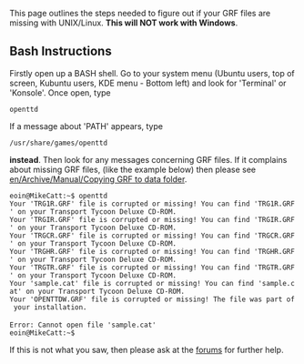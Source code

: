This page outlines the steps needed to figure out if your GRF files are missing with UNIX/Linux. '''This will NOT work with Windows'''.

==Bash Instructions==
Firstly open up a BASH shell. Go to your system menu (Ubuntu users, top of screen, Kubuntu users, KDE menu - Bottom left) and look for 'Terminal' or 'Konsole'.
Once open, type
 openttd
If a message about 'PATH' appears, type
 /usr/share/games/openttd
'''instead'''. Then look for any messages concerning GRF files. If it complains about missing GRF files, (like the example below) then please see [[en/Archive/Manual/Copying GRF to data folder]].

 eoin@MikeCatt:~$ openttd
 Your 'TRG1R.GRF' file is corrupted or missing! You can find 'TRG1R.GRF' on your Transport Tycoon Deluxe CD-ROM.
 Your 'TRGIR.GRF' file is corrupted or missing! You can find 'TRGIR.GRF' on your Transport Tycoon Deluxe CD-ROM.
 Your 'TRGCR.GRF' file is corrupted or missing! You can find 'TRGCR.GRF' on your Transport Tycoon Deluxe CD-ROM.
 Your 'TRGHR.GRF' file is corrupted or missing! You can find 'TRGHR.GRF' on your Transport Tycoon Deluxe CD-ROM.
 Your 'TRGTR.GRF' file is corrupted or missing! You can find 'TRGTR.GRF' on your Transport Tycoon Deluxe CD-ROM.
 Your 'sample.cat' file is corrupted or missing! You can find 'sample.cat' on your Transport Tycoon Deluxe CD-ROM.
 Your 'OPENTTDW.GRF' file is corrupted or missing! The file was part of your installation.
 
 Error: Cannot open file 'sample.cat'
 eoin@MikeCatt:~$

If this is not what you saw, then please ask at the [http://www.tt-forums.net/viewforum.php?f=55 forums] for further help.